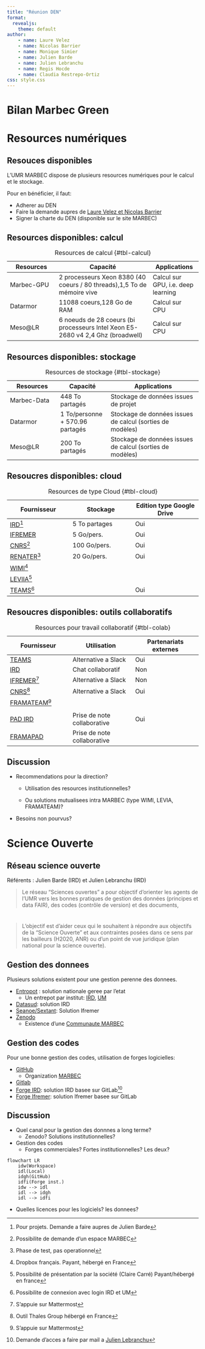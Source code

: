 ```yaml
---
title: "Réunion DEN"
format:
  revealjs:
    theme: default
author:
    - name: Laure Velez
    - name: Nicolas Barrier
    - name: Monique Simier
    - name: Julien Barde
    - name: Julien Lebranchu
    - name: Regis Hocde
    - name: Claudia Restrepo-Ortiz
css: style.css
---
```


# Bilan Marbec Green

# Resources numériques

## Resouces disponibles

L'UMR MARBEC dispose de plusieurs resources numériques pour le calcul et le stockage.

Pour en bénéficier, il faut:

-   Adherer au DEN
-   Faire la demande aupres de [Laure Velez et Nicolas Barrier](mailto:laure.velez@umontpellier.fr,nicolas.barrier@ird.fr)
-   Signer la charte du DEN (disponible sur le site MARBEC)

## Resources disponibles: calcul {.smaller}

| Resources  | Capacité                                                                        | Applications                       |
|-------------------|------------------------------------|-------------------|
| Marbec-GPU | 2 processeurs Xeon 8380 (40 coeurs / 80 threads),1,5 To de mémoire vive         | Calcul sur GPU, i.e. deep learning |
| Datarmor   | 11088 coeurs,128 Go de RAM                                                      | Calcul sur CPU                     |
| Meso\@LR   | 6 noeuds de 28 coeurs (bi processeurs Intel Xeon E5-2680 v4 2,4 Ghz (broadwell) | Calcul sur CPU                     |

: Resources de calcul {#tbl-calcul}

## Resources disponibles: stockage {.smaller}

| Resources   | Capacité                        | Applications                                              |
|-------------------|-------------------|-----------------------------------|
| Marbec-Data | 448 To partagés                 | Stockage de données issues de projet                      |
| Datarmor    | 1 To/personne + 570.96 partagés | Stockage de données issues de calcul (sorties de modèles) |
| Meso\@LR    | 200 To partagés                 | Stockage de données issues de calcul (sorties de modèles) |

: Resources de stockage {#tbl-stockage}

## Resoucres disponibles: cloud {.smaller .scrollable}

| Fournisseur                                   | Stockage      | Edition type Google Drive |
|------------------------|------------------------|-------------------------|
| [IRD](https://drive.ird.fr)[^1]               | 5 To partages | Oui                       |
| [IFREMER](https://cloud.ifemer.fr)            | 5 Go/pers.    | Oui                       |
| [CNRS](https://mycore.core-cloud.net)[^2]     | 100 Go/pers.  | Oui                       |
| [RENATER](https://drive.demo.renater.fr)[^3]  | 20 Go/pers.   | Oui                       |
| [WIMI](https://www.wimi-teamwork.com/fr/)[^4] |               |                           |
| [LEVIIA](https://www.leviia.com/)[^5]         |               |                           |
| [TEAMS](https://teams.microsoft.com/)[^6]     |               | Oui                       |

: Resources de type Cloud {#tbl-cloud}

[^1]: Pour projets. Demande a faire aupres de Julien Barde

[^2]: Possibilite de demande d'un espace MARBEC

[^3]: Phase de test, pas operationnel

[^4]: Dropbox français. Payant, hébergé en France

[^5]: Possibilité de présentation par la société (Claire Carré) Payant/hébergé en france

[^6]: Possibilite de connexion avec login IRD et UM

## Resoucres disponibles: outils collaboratifs {.smaller .scrollable}

| Fournisseur                                  | Utilisation                 | Partenariats externes |
|------------------------|------------------------|-------------------------|
| [TEAMS](https://teams.microsoft.com/)        | Alternative a Slack         | Oui                   |
| [IRD](https://tchat.ird.fr/home)             | Chat collaboratif           | Non                   |
| [IFREMER](https://gitlabchat.ifremer.fr)[^7] | Alternative a Slack         | Non                   |
| [CNRS](https://cnrs.citadel.team)[^8]        | Alternative a Slack         | Oui                   |
| [FRAMATEAM](https://framateam.org)[^9]       |                             |                       |
|                                              |                             |                       |
| [PAD IRD](https://pad.ird.fr)                | Prise de note collaborative | Oui                   |
| [FRAMAPAD](https://pad.ird.fr)               | Prise de note collaborative |                       |

: Resources pour travail collaboratif {#tbl-colab}

[^7]: S'appuie sur Mattermost

[^8]: Outil Thales Group hébergé en France

[^9]: S'appuie sur Mattermost

## Discussion

-   Recommendations pour la direction?

    -   Utilisation des resources institutionnelles?

    -   Ou solutions mutualisees intra MARBEC (type WIMI, LEVIA, FRAMATEAM)?

-   Besoins non pourvus?

# Science Ouverte

## Réseau science ouverte {.smaller}

Référents : Julien Barde (IRD) et Julien Lebranchu (IRD)

> Le réseau "Sciences ouvertes" a pour objectif d'orienter les agents de l'UMR vers les bonnes pratiques de gestion des données (principes et data FAIR), des codes (contrôle de version) et des documents,

![](https://upload.wikimedia.org/wikipedia/commons/thumb/a/aa/FAIR_data_principles.jpg/800px-FAIR_data_principles.jpg){fig-align="center" width="10px"}

> L'objectif est d'aider ceux qui le souhaitent à répondre aux objectifs de la "Science Ouverte" et aux contraintes posées dans ce sens par les bailleurs (H2020, ANR) ou d'un point de vue juridique (plan national pour la science ouverte).

## Gestion des donnees

Plusieurs solutions existent pour une gestion perenne des donnees.

-   [Entropot](https://entrepot.recherche.data.gouv.fr/) : solution nationale geree par l'etat
    -   Un entrepot par institut: [IRD](https://entrepot.recherche.data.gouv.fr/dataverse/ird), [UM](https://entrepot.recherche.data.gouv.fr/dataverse/umontpellier)
-   [Datasud](https://dataverse.ird.fr/): solution IRD
-   [Seanoe/Sextant](http://data.ifremer.fr/Deposer-Archiver-des-donnees): Solution Ifremer
-   [Zenodo](https://zenodo.org)
    -   Existence d'une [Communaute MARBEC](https://zenodo.org/communities/umr-marbec?page=1&size=20)

## Gestion des codes

Pour une bonne gestion des codes, utilisation de forges logicielles:

-   [GitHub](https://github.com)
    -   Organization [MARBEC](https://github.com/umr-marbec)
- [Gitlab](https://gitlab.com/)
-   [Forge IRD](https://forge.ird.fr/explore): solution IRD basee sur GitLab[^10]
-   [Forge Ifremer](https://gitlab.ifremer.fr): solution Ifremer basee sur GitLab

[^10]: Demande d'acces a faire par mail a [Julien Lebranchu](mailto:julien.lebranchu@ird.fr)

## Discussion

- Quel canal pour la gestion des donnnes a long terme?
    - Zenodo? Solutions institutionnelles?
- Gestion des codes
    - Forges commerciales? Fortes institutionnelles? Les deux?

```mermaid
flowchart LR
    idw(Workspace)
    idl(Local)
    idgh(GitHub)
    idfi(Forge inst.)
    idw --> idl
    idl --> idgh
    idl --> idfi
```

- Quelles licences pour les logiciels? les donnees?